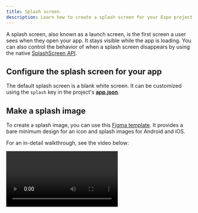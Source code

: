 ```yaml
---
title: Splash screen
description: Learn how to create a splash screen for your Expo project and other best practices.
---
```



A splash screen, also known as a launch screen, is the first screen a user sees when they open your app. It stays visible while the app is loading. You can also control the behavior of when a splash screen disappears by using the native [SplashScreen API](/versions/latest/sdk/splash-screen).

## Configure the splash screen for your app

The default splash screen is a blank white screen. It can be customized using the `splash` key in the project's [**app.json**](/workflow/configuration).

## Make a splash image

To create a splash image, you can use this [Figma template](https://www.figma.com/community/file/1155362909441341285). It provides a bare minimum design for an icon and splash images for Android and iOS.

For an in-detail walkthrough, see the video below:

<Video url="https://youtu.be/QSNkU7v0MPc" />

### Android

Android screen sizes vary greatly with the massive variety of devices on the market. One strategy to deal with this is to look at the most common resolutions and design around that &mdash; [you can see a list of devices and their resolutions here](https://material.io/resources/devices/). Given that you can resize and crop our splash image automatically, you can stick with our dimensions as long as you don't depend on the splash image fitting the screen exactly. This is convenient because you can use one splash image for Android and iOS &mdash; less for you to read in this guide and less work for you to do.

### iOS

The [iOS Human Interface Guidelines](https://developer.apple.com/design/human-interface-guidelines/foundations/layout#specifications) list the device's screen sizes. In the video example, we use `1242` pixels wide (the width of the widest iPhone at the moment of writing) and `2436` pixels tall (the height of the tallest iPhone at the moment of writing). Expo will resize the image for you depending on the size of the device's size, and you can specify the strategy used to resize the image with [`splash.resizeMode`](/versions/latest/config/app/#resizemode).

## Export the splash image as a .png

After creating your splash screen, export it as a **.png** and save it in the **assets** directory. **Currently, only .png images are supported**. If you use another image format, making a production build of your app will fail.

### Using `splash.image`

Open the **app.json** and add the path as the value of `splash.image` to point to your new splash image. If you haven't renamed the default file name, it should be `./assets/splash.png`.

```json app.json
{
  "expo": {
    "splash": {
      "image": "./assets/splash.png"
    }
  }
}
```

Reopen the Expo Go and launch your project. You should see your new splash screen. However, there may be a delay before it appears in Expo Go. This doesn't happen in development builds or standalone apps. For more information, see [Differences between environments](#differences-between-environments-on-ios).

> On Android, you must press the notification drawer's refresh button. On iOS, it's required to close and re-open the Expo Go to see changes to the splash screen from the **app.json**.

### `splash.backgroundColor`

If you set a background color other than white for your splash image, you may see a white border around it. This is due to the `splash.backgroundColor` property that has a default value of `#ffffff`.

To resolve it, set the `splash.backgroundColor` to be the same as our splash image background color, as shown in the example below:

```json app.json
{
  "expo": {
    "splash": {
      "image": "./assets/splash.png",
      "backgroundColor": "#FEF9B0"
    }
  }
}
```

<ImageSpotlight
  alt="Splash screen with background color"
  src="/static/images/splash-screen/backgroundColor-noodles.png"
/>

### `splash.resizeMode`

Any splash image you provide gets resized to maintain its aspect ratio and fit the resolution of the user's device.

You can use two strategies for resizing: `contain` (default) and `cover`. In both cases, the splash image is within the splash screen. These work similar to the [`resizeMode`](https://reactnative.dev/docs/image/#resizemode) in React Native `<Image>`, as demonstrated below:

<ImageSpotlight alt="Splash screen resize mode" src="/static/images/splash-screen/resizeMode.png" />

Applying this to an example and remove the `backgroundColor`:

```json app.json
{
  "expo": {
    "splash": {
      "image": "./assets/splash.png",
      "resizeMode": "cover"
    }
  }
}
```

Here is the result:

<ImageSpotlight
  alt="Splash screen resize mode with logo"
  src="/static/images/splash-screen/resizeMode-noodles.png"
/>

In the above example, the image is stretched to fill the entire width while maintaining the aspect ratio. This is why the logo on the splash image ends up being larger than when `resizeMode` is set to `contain`.

To learn the difference between `contain` and `cover` in-depth, see [blog post](http://blog.vjeux.com/2013/image/css-container-and-cover.html).

## Custom configuration for Android and iOS

Any of the splash options can be configured on a platform basis by nesting the configuration under the `android` or `ios` in **app.json** (the same as how you would customize an icon for either platform). In addition, certain configuration options are only available on each platform:

- On Android, you can set splash images for [different device DPIs](/versions/latest/config/app/#mdpi) from `mdpi` to `xxxhdpi`.

- On iOS, you can set [`ios.splash.tabletImage`](/versions/latest/config/app/#tabletimage) to have a different splash image on iPads.

<Collapsible summary="Using bare workflow?">

If your app does not use [Expo Prebuild](/workflow/prebuild) (formerly the _managed workflow_) to generate the native `android` and `iOS` directories, then changes in the **app.json** will have no effect. For more information, see [how you can customize the configuration manually](https://github.com/expo/expo/tree/main/packages/expo-splash-screen#-installation-in-bare-react-native-projects).

</Collapsible>

### Splash screen API limitations on Android

On Android, the splash screen behaves in most cases the same as on the iOS. There is a slight difference when it comes down to **standalone Android applications**.
In this scenario, extra attention should be paid to [`android.splash`](/versions/latest/config/app/#splash-2) section configuration inside **app.json**.

Depending on the `resizeMode` you will get the following behavior on Android:

- **contain** - The splash screen API is unable to stretch or scale the splash image. As a result, the `contain` mode will initially display only the background color, and when the initial view hierarchy is mounted then `splash.image` will be displayed.
- **cover** - This mode has the limitations as **contain** for the same reasons.
- **native** - In this mode, your app will be leveraging Android's ability to present a static bitmap while the application is starting up. Android (unlike iOS) does not support stretching the provided image, so the application will present the given image centered on the screen. By default `splash.image` would be used as the `xxxdpi` resource. It's up to you to provide graphics that meet your expectations and fit the screen dimension. To achieve this, use different resolutions for [different device DPIs](/versions/latest/config/app/#mdpi) such as from `mdpi` to `xxxhdpi`.

### Differences between environments on iOS

Your app can be opened from the Expo Go or in a standalone app, and it can be either published or in development. There are slight differences in the splash screen behavior between these environments.

<ImageSpotlight
  alt="iOS splash screen behavior"
  src="https://media.giphy.com/media/l378l98EI0VQdwRzy/giphy.gif"
/>

{/* TODO: (@aman) Remove the second item in the list below. The published app in Expo Go is deprecated. Instead, replace it with development builds using expo-dev-client. */}

- **On the left**, the Expo Go loads the project currently in development. Notice that on the bottom of the splash screen, you see an information bar that shows information relevant to preparing the JavaScript and downloading it to the device. We see an orange screen before the splash image appears because the background color is set immediately. However, the image needs to be downloaded.
- **In the middle**, Expo Go loads a published app. Notice that again the splash image does not appear immediately.
- **On the right** is a standalone app. Notice that the splash image appears immediately.

### iOS caching

In custom iOS builds, launch screens can sometimes remain cached between builds, making it harder to test new images. Apple recommends clearing the _derived data_ folder before rebuilding, this can be done with Expo CLI by running:

<Terminal cmd={['$ npx expo run:ios --no-build-cache']} />

See [Apple's guide on testing launch screens](https://developer.apple.com/documentation/technotes/tn3118-debugging-your-apps-launch-screen) for more information.

## Next step

<BoxLink
  title="App icons"
  description="An app's icon is what your app users see on their device's home screen and app stores. Learn about how to customize your app's icon and what are the different requirements for Android and iOS."
  href="/develop/user-interface/app-icons"
/>
